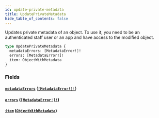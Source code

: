 ```yaml
---
id: update-private-metadata
title: UpdatePrivateMetadata
hide_table_of_contents: false
---
```


Updates private metadata of an object. To use it, you need to be an authenticated staff user or an app and have access to the modified object.

```graphql
type UpdatePrivateMetadata {
  metadataErrors: [MetadataError!]!
  errors: [MetadataError!]!
  item: ObjectWithMetadata
}
```

### Fields

#### [`metadataErrors`](#) ([`[MetadataError!]!`](../../../developer/api-reference/objects/metadata-error))

#### [`errors`](#) ([`[MetadataError!]!`](../../../developer/api-reference/objects/metadata-error))

#### [`item`](#) ([`ObjectWithMetadata`](../../../developer/api-reference/interfaces/object-with-metadata))

